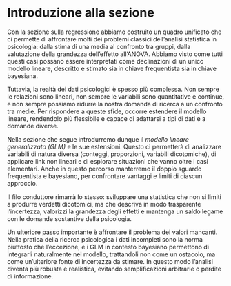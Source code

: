 # Introduzione alla sezione {.unnumbered .unlisted}

Con la sezione sulla regressione abbiamo costruito un quadro unificato che ci permette di affrontare molti dei problemi classici dell’analisi statistica in psicologia: dalla stima di una media al confronto tra gruppi, dalla valutazione della grandezza dell’effetto all’ANOVA. Abbiamo visto come tutti questi casi possano essere interpretati come declinazioni di un unico modello lineare, descritto e stimato sia in chiave frequentista sia in chiave bayesiana.

Tuttavia, la realtà dei dati psicologici è spesso più complessa. Non sempre le relazioni sono lineari, non sempre le variabili sono quantitative e continue, e non sempre possiamo ridurre la nostra domanda di ricerca a un confronto tra medie. Per rispondere a queste sfide, occorre estendere il modello lineare, rendendolo più flessibile e capace di adattarsi a tipi di dati e a domande diverse.

Nella sezione che segue introdurremo dunque il *modello lineare generalizzato (GLM)* e le sue estensioni. Questo ci permetterà di analizzare variabili di natura diversa (conteggi, proporzioni, variabili dicotomiche), di applicare link non lineari e di esplorare situazioni che vanno oltre i casi elementari. Anche in questo percorso manterremo il doppio sguardo frequentista e bayesiano, per confrontare vantaggi e limiti di ciascun approccio.

Il filo conduttore rimarrà lo stesso: sviluppare una statistica che non si limiti a produrre verdetti dicotomici, ma che descriva in modo trasparente l’incertezza, valorizzi la grandezza degli effetti e mantenga un saldo legame con le domande sostantive della psicologia.

Un ulteriore passo importante è affrontare il problema dei valori mancanti. Nella pratica della ricerca psicologica i dati incompleti sono la norma piuttosto che l’eccezione, e i GLM in contesto bayesiano permettono di integrarli naturalmente nel modello, trattandoli non come un ostacolo, ma come un’ulteriore fonte di incertezza da stimare. In questo modo l’analisi diventa più robusta e realistica, evitando semplificazioni arbitrarie o perdite di informazione.


